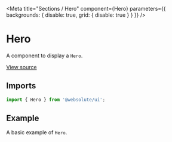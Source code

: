 
<Meta
  title="Sections / Hero"
  component={Hero}
  parameters={{ backgrounds: { disable: true, grid: { disable: true } } }}
/>

# Hero

A component to display a `Hero`.

[View source](https://github.com/actarian/design-system/tree/main/src/ui/sections/hero)

## Imports

```js
import { Hero } from '@websolute/ui';
```

## Example

A basic example of `Hero`.

<Canvas>
  <Story name="Hero">
    <Hero item={HeroDefaults.item} />
  </Story>
</Canvas>
